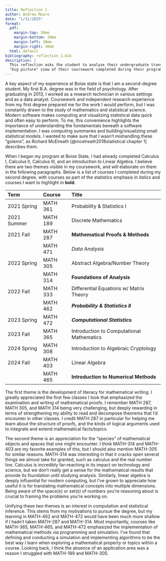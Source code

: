 ```yaml
---
title: Reflection 1
author: Andrew Moore
date: "1/31/2025"
format:
  pdf:
    margin-top: 30mm
    margin-bottom: 30mm
    margin-left: 30mm
    margin-right: 30mm
  html: default
bibliography: reflection_1.bib
description: |
  This reflection asks the student to analyze their undergraduate transcript in order to develop a
  "big picture" view of their coursework completed during their program.
---
```


A key aspect of my experience at Boise state is that I am a second-degree student. My first B.A. degree was in the field of psychology. After graduating in 2013, I worked as a research technician in various settings and as a data analyst. Coursework and independent research experience from my first degree prepared me for the work I would perform, but I was constantly drawn to the study of mathematics and statistical science. Modern software makes computing and visualizing statistical data quick and often easy to perform. To me, this convenience highlights the importance of understanding the fundamentals beneath a software implementation. I was computing summaries and building/visualizing small statistical models. I wanted to make sure that I wasn't mishandling these "golems", as Richard McElreath [@mcelreath2018statistical chapter 1] describes them.

When I began my program at Boise State, I had already completed Calculus I, Calculus II, Calculus III, and an introduction to Linear Algebra. I believe there are two themes visible in my coursework, and will elaborate on them in the following paragraphs. Below is a list of courses I completed during my second degree, with courses as part of the statistics emphasis in *italics* and courses I want to highlight in **bold**.

| Term        | Course   | Title                                     |
| :---------- | :------- | :---------------------------------------- |
| 2021 Spring | MATH 361 | Probability & Statistics I                |
| 2021 Summer | MATH 189 | Discrete Mathematics                      |
| 2021 Fall   | MATH 287 | **Mathematical Proofs & Methods**         |
|             | MATH 471 | *Data Analysis*                           |
| 2022 Spring | MATH 305 | Abstract Algebra/Number Theory            |
|             | MATH 314 | **Foundations of Analysis**               |
| 2022 Fall   | MATH 333 | Differential Equations w/ Matrix Theory   |
|             | MATH 462 | ***Probability & Statistics II***         |
| 2023 Spring | MATH 472 | ***Computational Statistics***            |
| 2023 Fall   | MATH 365 | Introduction to Computational Mathematics |
| 2024 Spring | MATH 308 | Introduction to Algebraic Cryptology      |
| 2024 Fall   | MATH 403 | Linear Algebra                            |
|             | MATH 465 | **Introduction to Numerical Methods**     |

The first theme is the development of literacy for mathematical writing. I greatly appreciated the first few classes I took that emphasized the examination and writing of mathematical proofs. I remember MATH 287, MATH 305, and MATH 314 being very challenging, but deeply rewarding in terms of strengthening my ability to read and decompose theorems that I'd encounter in other classes. I credit MATH 287 in particular for helping me learn about the structure of proofs, and the kinds of logical arguments used to integrate and extend mathematical facts/topics.

The second theme is an appreciation for the "species" of mathematical objects and spaces that one might encounter. I think MATH-314 and MATH-403 are my favorite examples of this, but I should also mention MATH-305 for similar reasons. MATH-314 was interesting in that it cracks open several things we almost take for granted, such as calculus and the real number line. Calculus is incredibly far-reaching in its impact on technology and science, but we don't really get a sense for the mathematical results that provide its foundation until studying analysis. Similarly, linear algebra is deeply influential for modern computing, but I've grown to appreciate how useful it is for translating mathematical concepts into multiple dimensions. Being aware of the space(s) or set(s) of numbers you're reasoning about is crucial to framing the problems you're working on.

Unifying these two themes is an interest in computation and statistical inference. This stems from my motivations to pursue the degree, but my learning in MATH-462 and MATH-472 would have been much more shallow if I hadn't taken MATH-287 and MATH-314. Most importantly, courses like MATH-365, MATH-465, and MATH-472 emphasized the implementation of mathematical methods via programming and simulation. I've found that defining and conducting a simulation and implementing algorithms to be the best way I learn when exploring a mathematical property or topics within a course. Looking back, I think the absence of an application area was a reason I struggled with MATH-189 and MATH-305.
